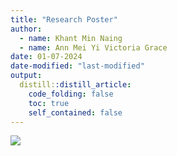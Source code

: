 ```yaml
---
title: "Research Poster"
author:
  - name: Khant Min Naing
  - name: Ann Mei Yi Victoria Grace
date: 01-07-2024 
date-modified: "last-modified"
output:
  distill::distill_article:
    code_folding: false
    toc: true
    self_contained: false
---
```


![](images/GeoFest (2)_page-0001.jpg)
